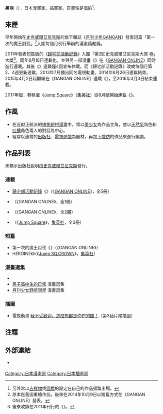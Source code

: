 {{multiple issues|
{{blpunsourced|time=2016-08-27T16:08:46+00:00}}
{{Notability Unreferenced|time=2016-08-27T16:08:46+00:00}}
{{Primarysources|time=2016-08-27T16:08:46+00:00}}
}}
{{Infobox 漫畫家
| 姓名               = 黑羽
| 職業               = [[漫畫家|漫畫家]]、[[插畫家|插畫家]]
| 圖像               = 
| 圖像大小           = 
| 圖像說明           = 
| 本名               = 
| 日語原文           = くろは
| 英文名             = 
| 假名               = 
| 羅馬字             = Kuroha
| 性別               =
| 國籍               = {{JPN}}
| 出生日期           = 
| 出生地點           = 
| 逝世日期           = 
| 逝世地點           = 
| 活躍時期           = 2011年－
| 類型               = [[喜劇|搞笑漫畫]]
| 出道作品           = 
| 代表作品           = 《[[歸宅部活動記錄|歸宅部活動記錄]]》
| 獎項               = 
| 簽名               = 
| 官方網站           = 
| 附註               = 
}}
{{japanese|japanese=くろは|kana=|romaji=Kuroha}}
'''黑羽'''（{{lang-ja|くろは}}{{bd|||}}），[[日本|日本]][[漫畫家|漫畫家]]、[[插畫家|插畫家]]。[[自畫像|自畫像]]是[[海豹|海豹]]<ref>另外常以[[吉祥物|吉祥物]]或[[圖標|圖標]]的設定在自己的作品頻繁出場。</ref>。

== 來歷 ==
早年開始在[[史克威爾艾尼克斯|史克威爾艾尼克斯]]的旗下雜誌《[[月刊少年GANGAN|月刊少年GANGAN]]》發表短篇「第一次的魔王討伐」<ref>原本是舊圖重繪作品，後來在2014年10月9日以短篇方式在《GANGAN ONLINE》發表。</ref>入圍每個月例行舉辦的漫畫獎勵獎。

2011年發表短篇版的《[[歸宅部活動記錄|歸宅部活動記錄]]》入圍「第2回史克威爾艾尼克斯大賞 極」大獎<ref>後來收錄在2011年刊行的《{{link-ja|GANGAN漫畫選集#漫畫選集極 歸宅部|ガンガンコミックスアンソロジー#コミックアンソロジー極 帰宅部|漫畫選集極 歸宅部}}》。</ref>。同年8月18日連載化，並與另一部漫畫《{{lang|ja|{{link-ja|マジカルロリポップ|マジカルロリポップ}}}}》在《[[GANGAN_ONLINE|GANGAN ONLINE]]》同時進行連載。其後《{{lang|ja|マジカルロリポップ}}》連載僅4回宣布休載。而《歸宅部活動記錄》改成每個月第2、4週更新連載，2013年7月播出同名電視動畫，2014年6月26日連載結束。2015年4月2日起繼續在《GANGAN ONLINE》連載《{{link-ja|NEWS×it|NEWS×it}}》，至2016年3月3日結束連載。

2017年起，轉移至《[[Jump_Square|Jump Square]]》（[[集英社|集英社]]）從8月號開始連載《{{link-ja|有害指定同級生|有害指定同級生}}》。

== 作風 ==
* 在近似正統派的[[喜劇|搞笑題材漫畫]]中，常以[[美少女|美少女]]為作品主角，並以[[天然呆|天然呆]]角色和[[吐槽|吐槽]]角色兩人的對話為中心。
* 經常以連載的[[史克威爾艾尼克斯|出版社]]、[[家用遊戲機|電視遊戲]]為題材，再加上[[戲仿|戲仿]]的作品來進行編劇。

== 作品列表 ==
; 未標示出版社說明由[[史克威爾艾尼克斯|史克威爾艾尼克斯]]發行。
=== 連載 ===
* [[歸宅部活動記錄|歸宅部活動記錄]]《{{lang|ja|帰宅部活動記録}}》（《[[GANGAN_ONLINE|GANGAN ONLINE]]》，全5冊）
* {{lang|ja|{{link-ja|マジカルロリポップ|マジカルロリポップ}}}}（《GANGAN ONLINE》，全1冊）
* {{link-ja|NEWS×it|NEWS×it}}（《GANGAN ONLINE》，全2冊）
* {{link-ja|有害指定同級生|有害指定同級生}}（《[[Jump_Square|Jump Square]]》，[[集英社|集英社]]，全3冊）

=== 短篇 ===
* 第一次的魔王討伐《{{lang|ja|はじめての魔王討伐}}》（《GANGAN ONLINE》）
* HEROINE《{{lang|ja|ヒロインズ}}》（《[[Jump_Square|Jump SQ.CROWN]]》，[[集英社|集英社]]）

=== 漫畫選集 ===
* {{link-ja|GANGAN漫畫選集#漫畫選集極 歸宅部|ガンガンコミックスアンソロジー#コミックアンソロジー極 帰宅部|漫畫選集極 歸宅部}}
* [[男子高中生的日常|男子高中生的日常]] 漫畫選集
* [[月刊少女野崎同學|月刊少女野崎同學]] 漫畫選集

=== 插圖 ===
* 電視動畫 [[我不受歡迎，怎麼想都是你們的錯！|我不受歡迎，怎麼想都是你們的錯！]]（第3話片尾插圖）

== 注釋 ==
{{reflist}}

== 外部連結 ==
* {{Twitter|kx_rx_hx}} {{ja icon}}

{{Normdaten}}
{{DEFAULTSORT:Kuroha}}
[[Category:日本漫畫家|Category:日本漫畫家]]
[[Category:日本插畫家|Category:日本插畫家]]